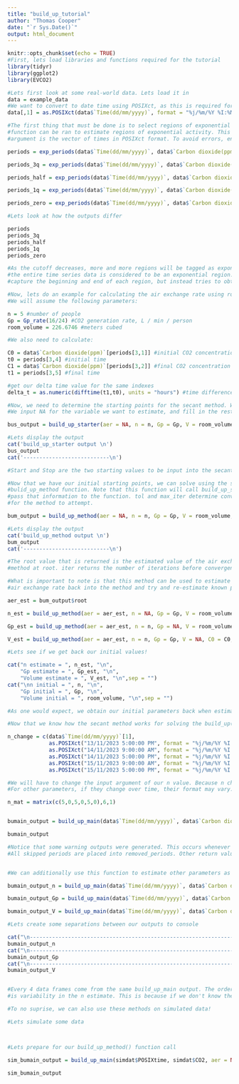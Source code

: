 ```yaml
---
title: "build_up_tutorial"
author: "Thomas Cooper"
date: "`r Sys.Date()`"
output: html_document
---
```


```r
knitr::opts_chunk$set(echo = TRUE)
#First, lets load libraries and functions required for the tutorial
library(tidyr)
library(ggplot2)
library(EVCO2)

```


```r
#Lets first look at some real-world data. Lets load it in
data = example_data
#We want to convert to date time using POSIXct, as this is required for the implementation of the build up method
data[,1] = as.POSIXct(data$`Time(dd/mm/yyyy)`, format = "%j/%m/%Y %I:%M:%S %p")

#The first thing that must be done is to select regions of exponential growth. If this is not known, the exp_periods()
#function can be ran to estimate regions of exponential activity. This function has two required arguments. The first
#argument is the vector of times in POSIXct format. To avoid errors, ensure the passed time list inherits the POSIXct attribute. The second is the vector of CO2 values. The third argument, quant_cutoff, is not required. This argument ranges from 0 to 1 and represents how selective the algorithm is in choosing regions of exponential growth. 0 is the least selective, and 1 is the most selective. Default value is 0.9. 

periods = exp_periods(data$`Time(dd/mm/yyyy)`, data$`Carbon dioxide(ppm)`)

periods_3q = exp_periods(data$`Time(dd/mm/yyyy)`, data$`Carbon dioxide(ppm)`, quant_cutoff = 0.75)

periods_half = exp_periods(data$`Time(dd/mm/yyyy)`, data$`Carbon dioxide(ppm)`, quant_cutoff = 0.5)

periods_1q = exp_periods(data$`Time(dd/mm/yyyy)`, data$`Carbon dioxide(ppm)`, quant_cutoff = 0.25)

periods_zero = exp_periods(data$`Time(dd/mm/yyyy)`, data$`Carbon dioxide(ppm)`, quant_cutoff = 0)

#Lets look at how the outputs differ

periods
periods_3q
periods_half
periods_1q
periods_zero

#As the cutoff decreases, more and more regions will be tagged as exponential growth. However, at cutoff of 0,
#the entire time series data is considered to be an exponential region. Note that this algorithm does not necessarily
#capture the beginning and end of each region, but instead tries to obtain two points that occur within any given identified region. Interval P Size is required for some calculations in other functions.
```


```r
#Now, lets do an example for calculating the air exchange rate using row 3 from the periods data frame.
#We will assume the following parameters:

n = 5 #number of people
Gp = Gp_rate(16/24) #CO2 generation rate, L / min / person
room_volume = 226.6746 #meters cubed

#We also need to calculate:

C0 = data$`Carbon dioxide(ppm)`[periods[3,1]] #initial CO2 concentration
t0 = periods[3,4] #initial time
C1 = data$`Carbon dioxide(ppm)`[periods[3,2]] #final CO2 concentration
t1 = periods[3,5] #final time

#get our delta time value for the same indexes
delta_t = as.numeric(difftime(t1,t0), units = "hours") #time difference

#Now, we need to determine the starting points for the secant method. We can do this by calling build_up_starter().
#We input NA for the variable we want to estimate, and fill in the rest of the arguments. By default Cr, the replacement air CO2 concentration, is 400.

bus_output = build_up_starter(aer = NA, n = n, Gp = Gp, V = room_volume, C0 = C0, C1 = C1, delta_t, Cr = 400)

#Lets display the output
cat('build_up_starter output \n')
bus_output
cat('---------------------------\n')

#Start and Stop are the two starting values to be input into the secant method algorithm to solve for the root of the build_up() equation. Asymptote is the location of the asymptote of the function, and is returned as diagnostic information.

#Now that we have our initial starting points, we can solve using the secant method! To do this we call the
#bulid_up_method function. Note that this function will call build_up_starter inside of it, so we do not have to
#pass that information to the function. tol and max_iter determine convergence tolerance and maximum number of iterations
#for the method to attempt.

bum_output = build_up_method(aer = NA, n = n, Gp = Gp, V = room_volume, C0 = C0, C1 = C1, delta_t, Cr = 400, tol=1e-10, max_iter=1000)

#Lets display the output
cat('build_up_method output \n')
bum_output
cat('---------------------------\n')

#The root value that is returned is the estimated value of the air exchange rate. f_root is the value of the build up
#method at root. iter returns the number of iterations before convergence. convergence is either a value of 0 or 1. 0 indicates that convergence was achieved. 1 indicates that convergence was not achieved within the maximum number of iterations.

#What is important to note is that this method can be used to estimate the other parameters! Lets input our estimated
#air exchange rate back into the method and try and re-estimate known parameters.

aer_est = bum_output$root

n_est = build_up_method(aer = aer_est, n = NA, Gp = Gp, V = room_volume, C0 = C0, C1 = C1, delta_t, Cr = 400, tol=1e-10, max_iter=1000)$root

Gp_est = build_up_method(aer = aer_est, n = n, Gp = NA, V = room_volume, C0 = C0, C1 = C1, delta_t, Cr = 400, tol=1e-10, max_iter=1000)$root

V_est = build_up_method(aer = aer_est, n = n, Gp = Gp, V = NA, C0 = C0, C1 = C1, delta_t, Cr = 400, tol=1e-10, max_iter=1000)$root

#Lets see if we get back our initial values!

cat("n estimate = ", n_est, "\n", 
    "Gp estimate = ", Gp_est, "\n",
    "Volume estimate = ", V_est, "\n",sep = "")
cat("\nn initial = ", n, "\n", 
    "Gp initial = ", Gp, "\n",
    "Volume initial = ", room_volume, "\n",sep = "")

#As one would expect, we obtain our initial parameters back when estimating with our calculated air exchange rate
```


```r
#Now that we know how the secant method works for solving the build_up() equation, lets look at how the build_up_main function works. This method will calculate estimates for every exponential growth period determined by the exp_periods() function. However, we need to obtain the times at which people are and are not in the room. We will assume that there are 5 individuals in the room between 9am and 5pm, and that there are 0 people in the room otherwise.

n_change = c(data$`Time(dd/mm/yyyy)`[1],
             as.POSIXct("13/11/2023 5:00:00 PM", format = "%j/%m/%Y %I:%M:%S %p", tz = 'est'),
             as.POSIXct("14/11/2023 9:00:00 AM", format = "%j/%m/%Y %I:%M:%S %p", tz = 'est'),
             as.POSIXct("14/11/2023 5:00:00 PM", format = "%j/%m/%Y %I:%M:%S %p", tz = 'est'),
             as.POSIXct("15/11/2023 9:00:00 AM", format = "%j/%m/%Y %I:%M:%S %p", tz = 'est'),
             as.POSIXct("15/11/2023 5:00:00 PM", format = "%j/%m/%Y %I:%M:%S %p", tz = 'est'))

#We will have to change the input argument of our n value. Because n changes over time, we must input n as a matrix.
#For other parameters, if they change over time, their format may vary. See the documentation of build_up_main for more information. Additionally, build_up_main will return error messages / warnings when data is input incorrectly.

n_mat = matrix(c(5,0,5,0,5,0),6,1)


bumain_output = build_up_main(data$`Time(dd/mm/yyyy)`, data$`Carbon dioxide(ppm)`, aer = NA, n = n_mat, Gp = rep(Gp,6), V = rep(room_volume,6), n_change = n_change, quant_cutoff = 0.9, Cr = 400, tol=1e-10, max_iter=1000)

bumain_output

#Notice that some warning outputs were generated. This occurs whenever a period had to be skipped due to computation errors.
#All skipped periods are placed into removed_periods. Other return values give estimates either using raw or p-interval averaged CO2 values. The data frames contain more diagnostic data related to the entirety of the methods used for calculation.


#We can additionally use this function to estimate other parameters as well! We can do as we have done previously:

bumain_output_n = build_up_main(data$`Time(dd/mm/yyyy)`, data$`Carbon dioxide(ppm)`, aer = aer_est, n = NA, Gp = Gp, V = room_volume, n_change = n_change, quant_cutoff = 0.9, Cr = 400, tol=1e-10, max_iter=1000)

bumain_output_Gp = build_up_main(data$`Time(dd/mm/yyyy)`, data$`Carbon dioxide(ppm)`, aer = rep(aer_est,6), n = n_mat, Gp = NA, V = rep(room_volume,6), n_change = n_change, quant_cutoff = 0.9, Cr = 400, tol=1e-10, max_iter=1000)

bumain_output_V = build_up_main(data$`Time(dd/mm/yyyy)`, data$`Carbon dioxide(ppm)`, aer = rep(aer_est,6), n = n_mat, Gp = rep(Gp,6), V = NA, n_change = n_change, quant_cutoff = 0.9, Cr = 400, tol=1e-10, max_iter=1000)

#Lets create some separations between our outputs to console

cat("\n------------------------------------------------------------------------------------\n")
bumain_output_n
cat("\n------------------------------------------------------------------------------------\n")
bumain_output_Gp
cat("\n------------------------------------------------------------------------------------\n")
bumain_output_V


#Every 4 data frames come from the same build_up_main output. The order is: aer, n, Gp, V estimates. Note that there
#is variability in the n estimate. This is because if we don't know the number of individuals in the room, then n_change will be ignored, and now these previously removed periods will have non-zero inputs for non-estimated parameters.
```


```r
#To no suprise, we can also use these methods on simulated data!

#Lets simulate some data



#Lets prepare for our build_up_method() function call

sim_bumain_output = build_up_main(simdat$POSIXtime, simdat$CO2, aer = NA, n = n_mat, Gp = rep(Gp,6), V = rep(room_volume,6), n_change = n_change, quant_cutoff = 0.9, Cr = 400, tol=1e-10, max_iter=1000)

sim_bumain_output
```








